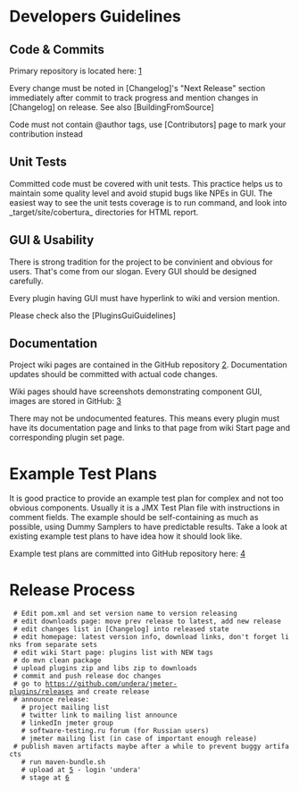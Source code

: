= Developers Guidelines =

== Code & Commits ==
Primary repository is located here: [https://github.com/undera/jmeter-plugins]

Every change must be noted in [Changelog]'s "Next Release" section immediately after commit
to track progress and mention changes in [Changelog] on release. See also [BuildingFromSource]

Code must not contain @author tags, use [Contributors] page to mark your contribution instead

== Unit Tests ==
Committed code must be covered with unit tests. This practice helps us to maintain some quality level and avoid stupid bugs like NPEs in GUI.
The easiest way to see the unit tests coverage is to run {{{mvn cobertura:cobertura install}}} command, and look into _target/site/cobertura_ directories for HTML report.

== GUI & Usability ==
There is strong tradition for the project to be convinient and obvious for users. That's come from our slogan. Every GUI should be designed carefully.

Every plugin having GUI must have hyperlink to wiki and version mention.

Please check also the [PluginsGuiGuidelines]

== Documentation ==
Project wiki pages are contained in the GitHub repository [https://github.com/undera/jmeter-plugins/tree/master/site/dat/wiki]. Documentation updates should be committed with actual code changes.

Wiki pages should have screenshots demonstrating component GUI, images are stored in GitHub: [https://github.com/undera/jmeter-plugins/tree/master/site/img/wiki]

There may not be undocumented features. This means every plugin must have its documentation page and links to that page from wiki Start page and corresponding plugin set page.


= Example Test Plans =
It is good practice to provide an example test plan for complex and not too obvious components. Usually it is a JMX Test Plan file with instructions in comment fields. The example should be self-containing as much as possible, using Dummy Samplers to have predictable results. Take a look at existing example test plans to have idea how it should look like.

Example test plans are committed into GitHub repository here: [https://github.com/undera/jmeter-plugins/tree/master/examples]

= Release Process =
  # Edit pom.xml and set version name to version releasing
  # edit downloads page: move prev release to latest, add new release
  # edit changes list in [Changelog] into released state
  # edit homepage: latest version info, download links, don't forget links from separate sets
  # edit wiki Start page: plugins list with NEW tags
  # do mvn clean package
  # upload plugins zip and libs zip to downloads
  # commit and push release doc changes
  # go to https://github.com/undera/jmeter-plugins/releases and create release
  # announce release:
    # project mailing list
    # twitter link to mailing list announce
    # linkedIn jmeter group
    # software-testing.ru forum (for Russian users)
    # jmeter mailing list (in case of important enough release)
  # publish maven artifacts maybe after a while to prevent buggy artifacts
    # run maven-bundle.sh
    # upload at [https://oss.sonatype.org/index.html#staging-upload] - login 'undera'
    # stage at [https://oss.sonatype.org/index.html#stagingRepositories]
    
